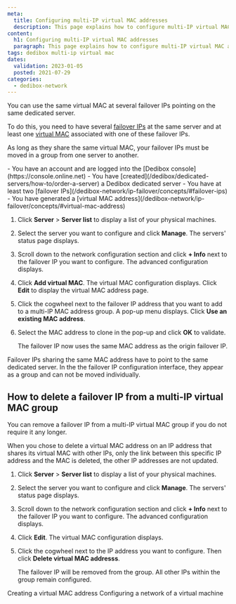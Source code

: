 ```yaml
---
meta:
  title: Configuring multi-IP virtual MAC addresses
  description: This page explains how to configure multi-IP virtual MAC addresses.
content:
  h1: Configuring multi-IP virtual MAC addresses
  paragraph: This page explains how to configure multi-IP virtual MAC addresses.
tags: dedibox multi-ip virtual mac 
dates:
  validation: 2023-01-05
  posted: 2021-07-29
categories:
  - dedibox-network
---
```


You can use the same virtual MAC at several failover IPs pointing on the same dedicated server.

To do this, you need to have several [failover IPs](/dedibox-network/ip-failover/concepts/#failover-ips) at the same server and at least one [virtual MAC](/dedibox-network/ip-failover/concepts/#virtual-mac-address) associated with one of these failover IPs.

As long as they share the same virtual MAC, your failover IPs must be moved in a group from one server to another.

<Message type="requirement">
  - You have an account and are logged into the [Dedibox console](https://console.online.net)
  - You have [created](/dedibox/dedicated-servers/how-to/order-a-server) a Dedibox dedicated server
  - You have at least two [failover IPs](/dedibox-network/ip-failover/concepts/#failover-ips)
  - You have generated a [virtual MAC address](/dedibox-network/ip-failover/concepts/#virtual-mac-address)
</Message>


1. Click **Server** > **Server list** to display a list of your physical machines. 
2. Select the server you want to configure and click **Manage**. The servers' status page displays.
3. Scroll down to the network configuration section and click **+ Info** next to the failover IP you want to configure. The advanced configuration displays.
4. Click **Add virtual MAC**. The virtual MAC configuration displays. Click **Edit** to display the virtual MAC address page. 
5. Click the cogwheel next to the failover IP address that you want to add to a multi-IP MAC address group. A pop-up menu displays. Click **Use an existing MAC address**. 
6. Select the MAC address to clone in the pop-up and click **OK** to validate. 

    The failover IP now uses the same MAC address as the origin failover IP. 

<Message type="important">
  Failover IPs sharing the same MAC address have to point to the same dedicated server. In the the failover IP configuration interface, they appear as a group and can not be moved individually.
</Message>

## How to delete a failover IP from a multi-IP virtual MAC group

You can remove a failover IP from a multi-IP virtual MAC group if you do not require it any longer. 

<Message type="tip">
  When you chose to delete a virtual MAC address on an IP address that shares its virtual MAC with other IPs, only the link between this specific IP address and the MAC is deleted, the other IP addresses are not updated.
</Message>

1. Click **Server** > **Server list** to display a list of your physical machines. 
2. Select the server you want to configure and click **Manage**. The servers' status page displays.
3. Scroll down to the network configuration section and click **+ Info** next to the failover IP you want to configure. The advanced configuration displays.
4. Click **Edit**. The virtual MAC configuration displays. 
5. Click the cogwheel next to the IP address you want to configure. Then click **Delete virtual MAC addresss**. 

    The failover IP will be removed from the group. All other IPs within the group remain configured. 

<Navigation title="See Also">
  <PreviousButton to="/bare-metal/network/reference-content/create-virtual-mac">Creating a virtual MAC address</PreviousButton>
  <NextButton to="/bare-metal/network/reference-content/configure-network-virtual-machine">Configuring a network of a virtual machine</NextButton>
</Navigation>
